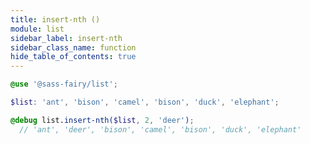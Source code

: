 ```yaml
---
title: insert-nth ()
module: list
sidebar_label: insert-nth
sidebar_class_name: function
hide_table_of_contents: true
---
```


<FieldDetails />

```scss
@use '@sass-fairy/list';

$list: 'ant', 'bison', 'camel', 'bison', 'duck', 'elephant';

@debug list.insert-nth($list, 2, 'deer');
  // 'ant', 'deer', 'bison', 'camel', 'bison', 'duck', 'elephant'
```
